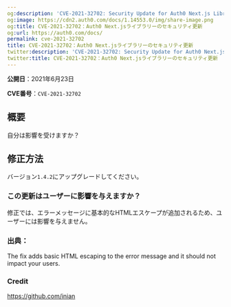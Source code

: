 ```yaml
---
og:description: 'CVE-2021-32702: Security Update for Auth0 Next.js Library'
og:image: https://cdn2.auth0.com/docs/1.14553.0/img/share-image.png
og:title: CVE-2021-32702：Auth0 Next.jsライブラリーのセキュリティ更新
og:url: https://auth0.com/docs/
permalink: cve-2021-32702
title: CVE-2021-32702：Auth0 Next.jsライブラリーのセキュリティ更新
twitter:description: 'CVE-2021-32702: Security Update for Auth0 Next.js Library'
twitter:title: CVE-2021-32702：Auth0 Next.jsライブラリーのセキュリティ更新
---
```


**公開日**：2021年6月23日

**CVE番号**：`CVE-2021-32702`

## 概要

自分は影響を受けますか？

## 修正方法

バージョン`1.4.2`にアップグレードしてください。

### この更新はユーザーに影響を与えますか？

修正では、エラーメッセージに基本的なHTMLエスケープが追加されるため、ユーザーには影響を与えません。

### 出典：

The fix adds basic HTML escaping to the error message and it should not impact your users.

### Credit

https://github.com/inian